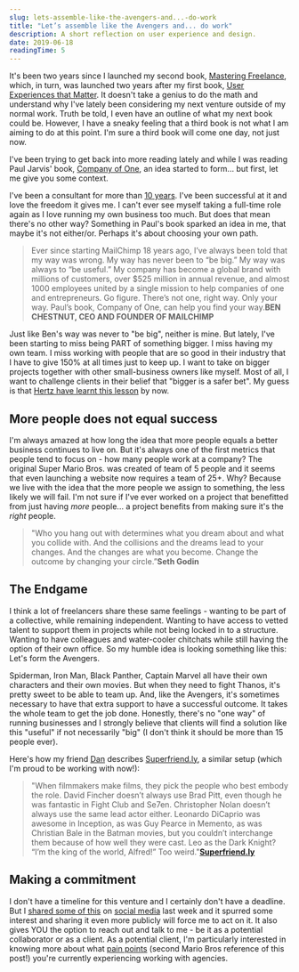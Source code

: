 ```yaml
---
slug: lets-assemble-like-the-avengers-and...-do-work
title: "Let’s assemble like the Avengers and... do work"
description: A short reflection on user experience and design.
date: 2019-06-18
readingTime: 5
---
```


It's been two years since I launched my second book, <a href="/books/masteringfreelance/">Mastering Freelance</a>, which, in turn, was launched two years after my first book, <a href="/books/user-experiences-matter/">User Experiences that Matter</a>. It doesn't take a genius to do the math and understand why I've lately been considering my next venture outside of my normal work. Truth be told, I even have an outline of what my next book could be. However, I have a sneaky feeling that a third book is not what I am aiming to do at this point. I'm sure a third book will come one day, not just now.

I've been trying to get back into more reading lately and while I was reading Paul Jarvis' book, <a href="https://ofone.co">Company of One</a>, an idea started to form... but first, let me give you some context.

I've been a consultant for more than <a href="/10years/">10 years</a>. I've been successful at it and love the freedom it gives me. I can't ever see myself taking a full-time role again as I love running my own business too much. But does that mean there's no other way? Something in Paul's book sparked an idea in me, that maybe it's not either/or. Perhaps it's about choosing your own path.

>Ever since starting MailChimp 18 years ago, I’ve always been told that my way was wrong. My way has never been to “be big.” My way was always to “be useful.” My company has become a global brand with millions of customers, over $525 million in annual revenue, and almost 1000 employees united by a single mission to help companies of one and entrepreneurs. Go figure. There’s not one, right way. Only your way. Paul’s book, Company of One, can help you find your way.**BEN CHESTNUT, CEO AND FOUNDER OF MAILCHIMP**

Just like Ben's way was never to "be big", neither is mine. But lately, I've been starting to miss being PART of something bigger. I miss having my own team. I miss working with people that are so good in their industry that I have to give 150% at all times just to keep up.  I want to take on bigger projects together with other small-business owners like myself. Most of all, I want to challenge clients in their belief that "bigger is a safer bet". My guess is that <a href="https://www.adweek.com/brand-marketing/accenture-seeks-to-dismiss-multimillion-dollar-hertz-breach-of-contract-lawsuit/">Hertz have learnt this lesson</a> by now.

## More people does not equal success

I'm always amazed at how long the idea that more people equals a better business continues to live on. But it's always one of the first metrics that people tend to focus on - how many people work at a company? The original Super Mario Bros. was created of team of 5 people and it seems that even launching a website now requires a team of 25+. Why? Because we live with the idea that the more people we assign to something, the less likely we will fail. I'm not sure if I've ever worked on a project that benefitted from just having *more* people... a project benefits from making sure it's the *right* people.

>"Who you hang out with determines what you dream about and what you collide with. And the collisions and the dreams lead to your changes. And the changes are what you become. Change the outcome by changing your circle.”**Seth Godin**

## The Endgame

I think a lot of freelancers share these same feelings - wanting to be part of a collective, while remaining independent. Wanting to have access to vetted talent to support them in projects while not being locked in to a structure. Wanting to have colleagues and water-cooler chitchats while still having the option of their own office. So my humble idea is looking something like this: Let's form the Avengers.

Spiderman, Iron Man, Black Panther, Captain Marvel all have their own characters and their own movies. But when they need to fight Thanos, it's pretty sweet to be able to team up. And, like the Avengers, it's sometimes necessary to have that extra support to have a successful outcome. It takes the whole team to get the job done. Honestly, there's no "one way" of running businesses and I strongly believe that clients will find a solution like this "useful" if not necessarily "big" (I don't think it should be more than 15 people ever).

Here's how my friend <a href="https://twitter.com/danmall">Dan</a> describes <a href="http://superfriend.ly/">Superfriend.ly</a>, a similar setup (which I'm proud to be working with now!):
>"When filmmakers make films, they pick the people who best embody the role. David Fincher doesn’t always use Brad Pitt, even though he was fantastic in Fight Club and Se7en. Christopher Nolan doesn’t always use the same lead actor either. Leonardo DiCaprio was awesome in Inception, as was Guy Pearce in Memento, as was Christian Bale in the Batman movies, but you couldn’t interchange them because of how well they were cast. Leo as the Dark Knight? “I’m the king of the world, Alfred!” Too weird."**<a href="http://superfriend.ly/about/">Superfriend.ly</a>**

## Making a commitment

I don't have a timeline for this venture and I certainly don't have a deadline. But I <a href="https://twitter.com/antonsten/status/1137996419493748736?s=20">shared some of this</a> on <a href="https://www.linkedin.com/feed/update/urn:li:activity:6543762059950080000">social media</a> last week and it spurred some interest and sharing it even more publicly will force me to act on it. It also gives YOU the option to reach out and talk to me - be it as a potential collaborator or as a client. As a potential client, I'm particularly interested in knowing more about what <a href="/understanding-pain-dream-fix/">pain points</a> (second Mario Bros reference of this post!) you're currently experiencing working with agencies.